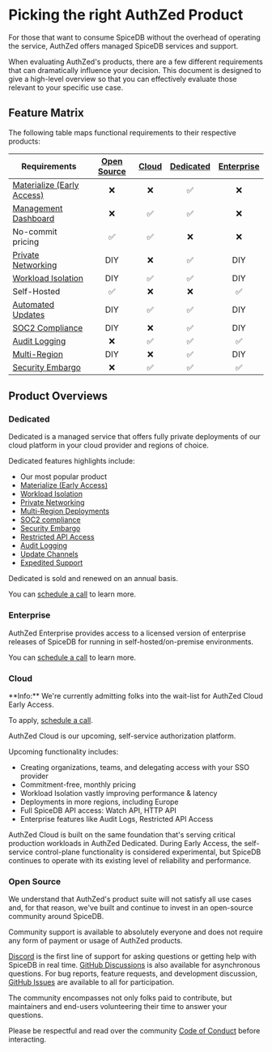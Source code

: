 
# Picking the right AuthZed Product

For those that want to consume SpiceDB without the overhead of operating the service, AuthZed offers managed SpiceDB services and support.

When evaluating AuthZed's products, there are a few different requirements that can dramatically influence your decision.
This document is designed to give a high-level overview so that you can effectively evaluate those relevant to your specific use case.

## Feature Matrix

The following table maps functional requirements to their respective products:

| Requirements                 | [Open Source] | [Cloud] | [Dedicated] | [Enterprise] |
|------------------------------|:-------------:|:-------:|:-----------:|:------------:|
| [Materialize (Early Access)] |       ❌       |    ❌    |      ✅      |      ❌       |
| [Management Dashboard]       |       ❌       |    ✅    |      ✅      |      ❌       |
| No-commit pricing            |       ✅       |    ✅    |      ❌      |      ❌       |
| [Private Networking]         |      DIY      |    ❌    |      ✅      |     DIY      |
| [Workload Isolation]         |      DIY      |    ✅    |      ✅      |     DIY      |
| Self-Hosted                  |       ✅       |    ❌    |      ❌      |      ✅       |
| [Automated Updates]          |      DIY      |    ✅    |      ✅      |     DIY      |
| [SOC2 Compliance]            |      DIY      |    ❌    |      ✅      |     DIY      |
| [Audit Logging]              |       ❌       |    ✅    |      ✅      |      ✅       |
| [Multi-Region]               |      DIY      |    ❌    |      ✅      |     DIY      |
| [Security Embargo]           |       ❌       |    ✅    |      ✅      |      ✅       |

[Cloud]: #cloud
[Dedicated]: #dedicated
[Enterprise]: #enterprise
[Open Source]: #open-source

[Materialize (Early Access)]: ../concepts/authzed-materialize
[Audit Logging]: ../concepts/audit-logging
[Automated Updates]: ../concepts/update-channels
[Management Dashboard]: ../concepts/management-dashboard
[Multi-Region]: ../concepts/multi-region
[SOC2 Compliance]: https://security.authzed.com
[Security Embargo]: ../concepts/security-embargo

## Product Overviews

### Dedicated

Dedicated is a managed service that offers fully private deployments of our cloud platform in your cloud provider and regions of choice.

Dedicated features highlights include:

- Our most popular product
- [Materialize (Early Access)]
- [Workload Isolation]
- [Private Networking]
- [Multi-Region Deployments]
- [SOC2 compliance]
- [Security Embargo]
- [Restricted API Access]
- [Audit Logging]
- [Update Channels]
- [Expedited Support]

Dedicated is sold and renewed on an annual basis.

You can [schedule a call] to learn more.

[Materialize (Early Access)]: ../concepts/authzed-materialize
[Multi-Region Deployments]: ../concepts/multi-region
[Private Networking]: ../concepts/private-networking
[Workload Isolation]: ../concepts/workload-isolation
[SOC2 compliance]: https://security.authzed.com
[Update Channels]: ../concepts/update-channels
[Security Embargo]: ../concepts/security-embargo
[Restricted API Access]: ../concepts/restricted-api-access
[Expedited Support]: ../concepts/expedited-support
[schedule a call]: https://authzed.com/call?utm_source=docs

### Enterprise

AuthZed Enterprise provides access to a licensed version of enterprise releases of SpiceDB for running in self-hosted/on-premise environments.

You can [schedule a call] to learn more.

[schedule a call]: https://authzed.com/call?utm_source=docs

### Cloud

<Callout type="info">
  **Info:**
  We're currently admitting folks into the wait-list for AuthZed Cloud Early Access.

  To apply, [schedule a call](https://authzed.com/call).
</Callout>

AuthZed Cloud is our upcoming, self-service authorization platform.

Upcoming functionality includes:

- Creating organizations, teams, and delegating access with your SSO provider
- Commitment-free, monthly pricing
- Workload Isolation vastly improving performance & latency
- Deployments in more regions, including Europe
- Full SpiceDB API access: Watch API, HTTP API
- Enterprise features like Audit Logs, Restricted API Access

AuthZed Cloud is built on the same foundation that's serving critical production workloads in AuthZed Dedicated.
During Early Access, the self-service control-plane functionality is considered experimental, but SpiceDB continues to operate with its existing level of reliability and performance.

### Open Source

We understand that AuthZed's product suite will not satisfy all use cases and, for that reason, we've built and continue to invest in an open-source community around SpiceDB.

Community support is available to absolutely everyone and does not require any form of payment or usage of AuthZed products.

[Discord] is the first line of support for asking questions or getting help with SpiceDB in real time.
[GitHub Discussions] is also available for asynchronous questions.
For bug reports, feature requests, and development discussion, [GitHub Issues] are available to all for participation.

<Callout type="info">
  The community encompasses not only folks paid to contribute, but maintainers and end-users volunteering their time to answer your questions.

  Please be respectful and read over the community [Code of Conduct] before interacting.
</Callout>

[discord]: https://authzed.com/discord
[github discussions]: https://github.com/orgs/authzed/discussions/categories/q-a
[github issues]: https://github.com/authzed/spicedb/issues
[Code of Conduct]: https://github.com/authzed/spicedb/blob/main/CODE-OF-CONDUCT.md
